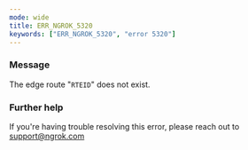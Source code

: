 ```yaml
---
mode: wide
title: ERR_NGROK_5320
keywords: ["ERR_NGROK_5320", "error 5320"]
---
```



### Message

The edge route "`RTEID`" does not exist.

<ErrorDetails />

### Further help

If you're having trouble resolving this error, please reach out to [support@ngrok.com](mailto:support@ngrok.com?subject=Help%20with%20ERR_NGROK_5320)
